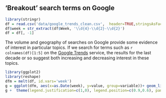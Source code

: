 ## 'Breakout' search terms on Google

```r

library(stringr)
df = read.csv('data/google_trends_clean.csv',  header=TRUE,stringsAsFactors=FALSE)
df$week = str_extract(df$Week, '\\d{4}-\\d{2}-\\d{2}')
df = df[, -1]
```

The volume and geography of searches on Google provide some evidence of interest in particular topics. If we search for terms such as `r colnames(df)[1:5]` on the [Google Trends](http://www.google.com/trends) service, the results for the last decade or so suggest both increasing and decreasing interest in these topics. 

```r
library(ggplot2)
library(reshape)
dfm = melt(df, id.vars='week')
g = ggplot(dfm, aes(x=as.Date(week), y=value, group=variable))+ geom_line(aes(linetype=variable)) + geom_smooth(aes(linetype=variable)) + scale_x_date() + xlab('Years')
g +  theme(legend.justification=c(1,0), legend.position=c(0.9,0.6), panel.grid.minor=element_blank(),  panel.grid.major=element_blank())

```

